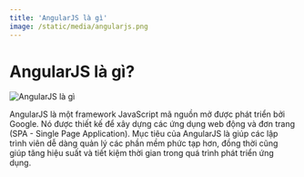 ```yaml
---
title: 'AngularJS là gì'
image: /static/media/angularjs.png
---
```


# AngularJS là gì?

![AngularJS là gì](/static/media/angularjs.png)

AngularJS là một framework JavaScript mã nguồn mở được phát triển bởi Google. Nó được thiết kế để xây dựng các ứng dụng web động và đơn trang (SPA - Single Page Application). Mục tiêu của AngularJS là giúp các lập trình viên dễ dàng quản lý các phần mềm phức tạp hơn, đồng thời cũng giúp tăng hiệu suất và tiết kiệm thời gian trong quá trình phát triển ứng dụng.
